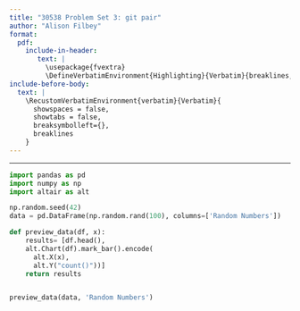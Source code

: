 ```yaml
---
title: "30538 Problem Set 3: git pair"
author: "Alison Filbey"
format: 
  pdf:
    include-in-header: 
       text: |
         \usepackage{fvextra}
         \DefineVerbatimEnvironment{Highlighting}{Verbatim}{breaklines,commandchars=\\\{\}}
include-before-body:
  text: |
    \RecustomVerbatimEnvironment{verbatim}{Verbatim}{
      showspaces = false,
      showtabs = false,
      breaksymbolleft={},
      breaklines
    }
---
```

---

```python
import pandas as pd
import numpy as np
import altair as alt

np.random.seed(42)
data = pd.DataFrame(np.random.rand(100), columns=['Random Numbers'])

def preview_data(df, x):
    results= [df.head(),
    alt.Chart(df).mark_bar().encode(
      alt.X(x),
      alt.Y("count()"))]
    return results


preview_data(data, 'Random Numbers')
```